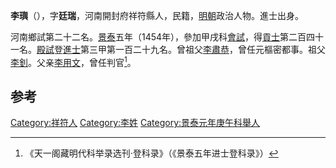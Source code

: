 '''李璵'''（{{bd|1423年||？}}），字'''廷瑞'''，河南開封府祥符縣人，民籍，[[明朝|明朝]]政治人物。進士出身。

河南鄉試第二十二名。[[景泰|景泰]]五年（1454年），參加甲戌科[[會試|會試]]，得[[貢士|貢士]]第二百四十一名。[[殿試|殿試]]登[[進士|進士]]第三甲第一百二十九名。曾祖父[[李肅恭|李肅恭]]，曾任元樞密都事。祖父[[李釗|李釗]]。父亲[[李用文|李用文]]，曾任判官<ref>《天一阁藏明代科举录选刊·登科录》（《景泰五年进士登科录》）</ref>。

==参考==
{{reflist}}
{{明朝人物小作品}}
{{景泰五年甲戌科殿試金榜}}

[[Category:祥符人|Category:祥符人]]
[[Category:李姓|Category:李姓]]
[[Category:景泰元年庚午科舉人|Category:景泰元年庚午科舉人]]